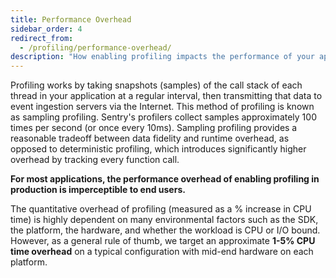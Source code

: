 ```yaml
---
title: Performance Overhead
sidebar_order: 4
redirect_from:
  - /profiling/performance-overhead/
description: "How enabling profiling impacts the performance of your application."
---
```


Profiling works by taking snapshots (samples) of the call stack of each thread in your application at a regular interval, then transmitting that data to event ingestion servers via the Internet. This method of profiling is known as sampling profiling. Sentry's profilers collect samples approximately 100 times per second (or once every 10ms). Sampling profiling provides a reasonable tradeoff between data fidelity and runtime overhead, as opposed to deterministic profiling, which introduces significantly higher overhead by tracking every function call.

**For most applications, the performance overhead of enabling profiling in production is imperceptible to end users.**

The quantitative overhead of profiling (measured as a % increase in CPU time) is highly dependent on many environmental factors such as the SDK, the platform, the hardware, and whether the workload is CPU or I/O bound. However, as a general rule of thumb, we target an approximate **1-5% CPU time overhead** on a typical configuration with mid-end hardware on each platform.
